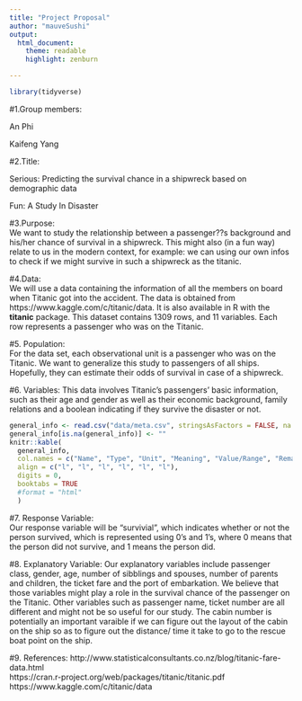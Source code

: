 ```yaml
---
title: "Project Proposal"
author: "mauveSushi"
output:
  html_document: 
    theme: readable
    highlight: zenburn

---
```


``` r
library(tidyverse)
```

#1.Group members: 

An Phi 

Kaifeng Yang

#2.Title: 

Serious: Predicting the survival chance in a shipwreck based on demographic data

Fun: A Study In Disaster

#3.Purpose:  
We want to study the relationship between a passenger??s background and his/her chance of survival in a shipwreck. This might also (in a fun way) relate to us in the modern context, for example: we can using our own infos to check if we might survive in such a shipwreck as the titanic.  

#4.Data:  
We will use a data containing the information of all the members on board when Titanic got into the accident. The data is obtained from https://www.kaggle.com/c/titanic/data. It is also available in R with the __titanic__ package. This dataset contains 1309 rows, and 11 variables. Each row represents a passenger who was on the Titanic. 

#5. Population:  
For the data set, each observational unit is a passenger who was on the Titanic. 
We want to generalize this study to passengers of all ships. Hopefully, they can estimate their odds of survival in case of a shipwreck.

#6. Variables:
This data involves Titanic's passengers' basic information, such as their age and gender as well as their economic background, family relations and a boolean indicating if they survive the disaster or not.

``` r
general_info <- read.csv("data/meta.csv", stringsAsFactors = FALSE, na.strings = "NA")
general_info[is.na(general_info)] <- ""
knitr::kable(
  general_info,
  col.names = c("Name", "Type", "Unit", "Meaning", "Value/Range", "Remark"),
  align = c("l", "l", "l", "l", "l", "l"),
  digits = 0,
  booktabs = TRUE
  #format = "html"
  )
```

#7. Response Variable:   
Our response variable will be "survivial", which indicates whether or not the person survived, which is represented using 0's and 1's, where 0 means that the person did not survive, and 1 means the person did. 

#8. Explanatory Variable: 
Our explanatory variables include passenger class, gender, age, number of sibblings and spouses, number of parents and children, the ticket fare and the port of embarkation. We believe that those variables might play a role in the survival chance of the passenger on the Titanic. Other variables such as passenger name, ticket number are all different and might not be so useful for our study. The cabin number is potentially an important varaible if we can figure out the layout of the cabin on the ship so as to figure out the distance/ time it take to go to the rescue boat point on the ship.

#9. References:
http://www.statisticalconsultants.co.nz/blog/titanic-fare-data.html  
https://cran.r-project.org/web/packages/titanic/titanic.pdf  
https://www.kaggle.com/c/titanic/data











